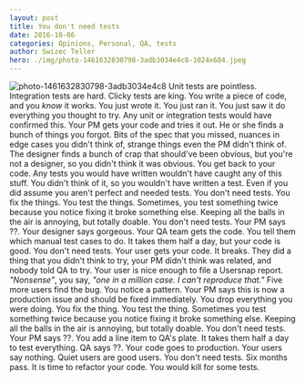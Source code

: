 ```yaml
---
layout: post
title: You don't need tests
date: 2016-10-06
categories: Opinions, Personal, QA, tests
author: Swizec Teller
hero: ./img/photo-1461632830798-3adb3034e4c8-1024x684.jpeg
---
```


![photo-1461632830798-3adb3034e4c8](./img/photo-1461632830798-3adb3034e4c8-1024x684.jpeg) Unit tests are pointless. Integration tests are hard. Clicky tests are king. You write a piece of code, and you _know_ it works. You just wrote it. You just ran it. You just saw it do everything you thought to try. Any unit or integration tests would have confirmed this. Your PM gets your code and tries it out. He or she finds a bunch of things you forgot. Bits of the spec that you missed, nuances in edge cases you didn't think of, strange things even the PM didn't think of. The designer finds a bunch of crap that should've been obvious, but you're not a designer, so you didn't think it was obvious. You get back to your code. Any tests you would have written wouldn't have caught any of this stuff. You didn't think of it, so you wouldn't have written a test. Even if you did assume you aren't perfect and needed tests. You don't need tests. You fix the things. You test the things. Sometimes, you test something twice because you notice fixing it broke something else. Keeping all the balls in the air is annoying, but totally doable. You don't need tests. Your PM says ??. Your designer says gorgeous. Your QA team gets the code. You tell them which manual test cases to do. It takes them half a day, but your code is good. You don't need tests. Your user gets your code. It breaks. They did a thing that you didn't think to try, your PM didn't think was related, and nobody told QA to try. Your user is nice enough to file a Usersnap report. _"Nonsense"_, you say, _"one in a million case. I can't reproduce that."_ Five more users find the bug. You notice a pattern. Your PM says this is now a production issue and should be fixed immediately. You drop everything you were doing. You fix the thing. You test the thing. Sometimes you test something twice because you notice fixing it broke something else. Keeping all the balls in the air is annoying, but totally doable. You don't need tests. Your PM says ??. You add a line item to QA's plate. It takes them half a day to test everything. QA says ??. Your code goes to production. Your users say nothing. Quiet users are good users. You don't need tests. Six months pass. It is time to refactor your code. You would kill for some tests.

